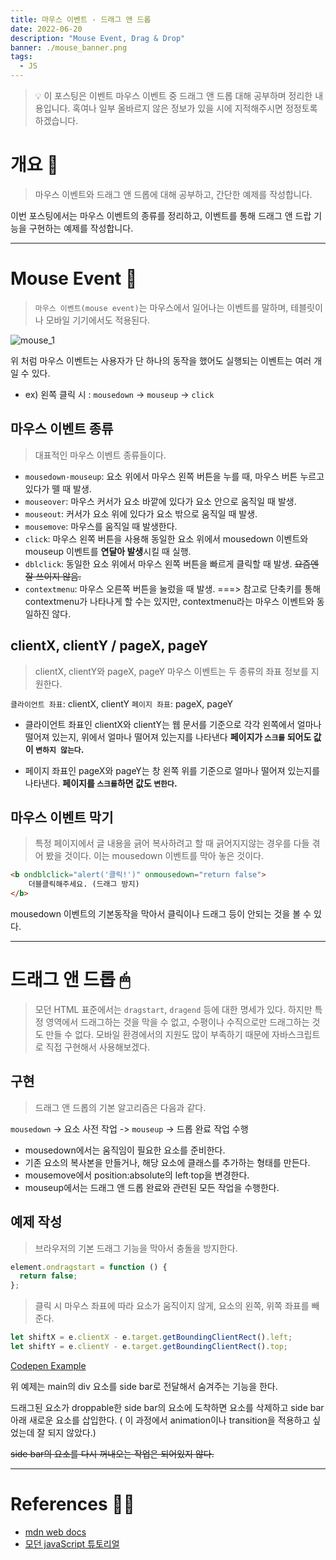 ```yaml
---
title: 마우스 이벤트 - 드래그 앤 드롭
date: 2022-06-20
description: "Mouse Event, Drag & Drop"
banner: ./mouse_banner.png
tags:
  - JS
---
```


> 💡 이 포스팅은 이벤트 마우스 이벤트 중 드래그 앤 드롭 대해 공부하며 정리한 내용입니다. 혹여나 일부 올바르지 않은 정보가 있을 시에 지적해주시면 정정토록하겠습니다.

# 개요 🛫

> 마우스 이벤트와 드래그 앤 드롭에 대해 공부하고, 간단한 예제를 작성합니다.

이번 포스팅에서는 마우스 이벤트의 종류를 정리하고, 이벤트를 통해 드래그 앤 드랍 기능을 구현하는 예제를 작성합니다.

---

# Mouse Event 🎃

> `마우스 이벤트(mouse event)`는 마우스에서 일어나는 이벤트를 말하며, 테블릿이나 모바일 기기에서도 적용된다.

![mouse_1](mouse_1.png)

위 처럼 마우스 이벤트는 사용자가 단 하나의 동작을 했어도 실행되는 이벤트는 여러 개일 수 있다.

- ex) 왼쪽 클릭 시 : `mousedown` -> `mouseup` -> `click`

## 마우스 이벤트 종류

> 대표적인 마우스 이벤트 종류들이다.

- `mousedown·mouseup`: 요소 위에서 마우스 왼쪽 버튼을 누를 때, 마우스 버튼 누르고 있다가 뗄 때 발생.
- `mouseover`: 마우스 커서가 요소 바깥에 있다가 요소 안으로 움직일 때 발생.
- `mouseout`: 커서가 요소 위에 있다가 요소 밖으로 움직일 때 발생.
- `mousemove`: 마우스를 움직일 때 발생한다.
- `click`: 마우스 왼쪽 버튼을 사용해 동일한 요소 위에서 mousedown 이벤트와 mouseup 이벤트를 **연달아 발생**시킬 때 실행.
- `dblclick`: 동일한 요소 위에서 마우스 왼쪽 버튼을 빠르게 클릭할 때 발생. ~~요즘엔 잘 쓰이지 않음.~~
- `contextmenu`: 마우스 오른쪽 버튼을 눌렀을 때 발생.
  ===> 참고로 단축키를 통해 contextmenu가 나타나게 할 수는 있지만, contextmenu라는 마우스 이벤트와 동일하진 않다.

## clientX, clientY / pageX, pageY

> clientX, clientY와 pageX, pageY 마우스 이벤트는 두 종류의 좌표 정보를 지원한다.

`클라이언트 좌표`: clientX, clientY
`페이지 좌표`: pageX, pageY

- 클라이언트 좌표인 clientX와 clientY는 웹 문서를 기준으로 각각 왼쪽에서 얼마나 떨어져 있는지, 위에서 얼마나 떨어져 있는지를 나타낸다
  **페이지가 `스크롤` 되어도 값이 `변하지 않는다`.**

- 페이지 좌표인 pageX와 pageY는 창 왼쪽 위를 기준으로 얼마나 떨어져 있는지를 나타낸다.
  **페이지를 `스크롤`하면 값도 `변한다`.**

## 마우스 이벤트 막기

> 특정 페이지에서 글 내용을 긁어 복사하려고 할 때 긁어지지않는 경우를 다들 겪어 봤을 것이다. 이는 mousedown 이벤트를 막아 놓은 것이다.

```HTML
<b ondblclick="alert('클릭!')" onmousedown="return false">
	더블클릭해주세요. (드래그 방지)
</b>
```

mousedown 이벤트의 기본동작을 막아서 클릭이나 드래그 등이 안되는 것을 볼 수 있다.

---

# 드래그 앤 드롭 🖱

> 모던 HTML 표준에서는 `dragstart`, `dragend` 등에 대한 명세가 있다. 하지만 특정 영역에서 드래그하는 것을 막을 수 없고, 수평이나 수직으로만 드래그하는 것도 만들 수 없다. 모바일 환경에서의 지원도 많이 부족하기 때문에 자바스크립트로 직접 구현해서 사용해보겠다.

## 구현

> 드래그 앤 드롭의 기본 알고리즘은 다음과 같다.

`mousedown` -> 요소 사전 작업 -> `mouseup` -> 드롭 완료 작업 수행

- mousedown에서는 움직임이 필요한 요소를 준비한다.
- 기존 요소의 복사본을 만들거나, 해당 요소에 클래스를 추가하는 형태를 만든다.
- mousemove에서 position:absolute의 left∙top을 변경한다.
- mouseup에서는 드래그 앤 드롭 완료와 관련된 모든 작업을 수행한다.

## 예제 작성

> 브라우저의 기본 드래그 기능을 막아서 충돌을 방지한다.

```javascript
element.ondragstart = function () {
  return false;
};
```

> 클릭 시 마우스 좌표에 따라 요소가 움직이지 않게, 요소의 왼쪽, 위쪽 좌표를 빼준다.

```javascript
let shiftX = e.clientX - e.target.getBoundingClientRect().left;
let shiftY = e.clientY - e.target.getBoundingClientRect().top;
```

[Codepen Example](https://codepen.io/task11/pen/yLvNOMK)

위 예제는 main의 div 요소를 side bar로 전달해서 숨겨주는 기능을 한다.

드래그된 요소가 droppable한 side bar의 요소에 도착하면 요소를 삭제하고 side bar아래 새로운 요소를 삽입한다.
( 이 과정에서 animation이나 transition을 적용하고 싶었는데 잘 되지 않았다.)

~~side bar의 요소를 다시 꺼내오는 작업은 되어있지 않다.~~

---

# References 🙏🏽

- [mdn web docs](https://developer.mozilla.org/ko/docs/Web/API/Document_Object_Model/Introduction)
- [모던 javaScript 튜토리얼](https://ko.javascript.info/)
